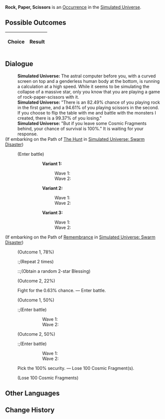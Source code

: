 {{Simulated Universe Event Infobox
|title         = Rock, Paper, Scissors
|image         = Random Event Battle.png
|type          =
|domains_su    = Occurrence
|domains_ext   = Occurrence
|domains_swarm = 
|domains_gng   = 
|requirements  =
|prev          = 
|next          = 
|indexRewards  =
|characters    = 
}}
'''Rock, Paper, Scissors''' is an [[Simulated Universe/Occurrence|Occurrence]] in the [[Simulated Universe]].

==Possible Outcomes==
{| class="article-table"
!Choice
!Result

|}

<!--
==Gameplay Notes==

-->
==Dialogue==
{{Dialogue Start}}
:'''Simulated Universe:''' The astral computer before you, with a curved screen on top and a genderless human body at the bottom, is running a calculation at a high speed. While it seems to be simulating the collapse of a massive star, only you know that you are playing a game of rock-paper-scissors with it.
:'''Simulated Universe:''' "There is an 82.49% chance of you playing rock in the first game, and a 94.61% of you playing scissors in the second. If you choose to flip the table with me and battle with the monsters I created, there is a 99.37% of you losing."
:'''Simulated Universe:''' "But if you leave some Cosmic Fragments behind, your chance of survival is 100%." It is waiting for your response.
;(If embarking on the Path of [[Simulated Universe/Paths#The Hunt|The Hunt]] in [[Simulated Universe: Swarm Disaster]])
:{{SU Special Dialogue|The Hunt|Acutely sense the vulnerabilities of the astral computer.|Break down more dangerous vulnerabilities! Enter battle. After achieving victory, obtain 2 Enhanced 1&ndash;2 star Blessing(s).}}
:;(Enter battle)
:::'''Variant 1:'''
::::Wave 1: {{Enemy List|Voidranger: Reaver*2/ATK +%, DEF +%, HP +%, SPD +%, Toughness +%;Voidranger: Distorter*1/ATK +%, DEF +%, HP +%, SPD +%, Toughness +%}}
::::Wave 2: {{Enemy List|Automaton Beetle*2/ATK +%, DEF +%, HP +%, SPD +%, Toughness +%;Automaton Spider*1/ATK +%, DEF +%, HP +%, SPD +%, Toughness +%}}
:::'''Variant 2:'''
::::Wave 1: {{Enemy List|Silvermane Gunner*2/ATK +%, DEF +%, HP +%, SPD +%, Toughness +%;Silvermane Soldier*2/ATK +%, DEF +%, HP +%, SPD +%, Toughness +%}}
::::Wave 2: {{Enemy List|Mara-Struck Soldier*2/ATK +%, DEF +%, HP +%, SPD +%, Toughness +%;Disciples of Sanctus Medicus: Internal Alchemist*1/ATK +%, DEF +%, HP +%, SPD +%, Toughness +%}}
:::'''Variant 3:'''
::::Wave 1: {{Enemy List|Entranced Ingenium: Obedient Dracolion*2/ATK +%, DEF +%, HP +%, SPD +%, Toughness +%;Entranced Ingenium: Illumination Dragonfish*1/ATK +%, DEF +%, HP +%, SPD +%, Toughness +%}}
::::Wave 2: {{Enemy List|Voidranger: Reaver*2/ATK +%, DEF +%, HP +%, SPD +%, Toughness +%;Voidranger: Eliminator*1/ATK +%, DEF +%, HP +%, SPD +%, Toughness +%}}
;(If embarking on the Path of [[Simulated Universe/Paths#Remembrance|Remembrance]] in [[Simulated Universe: Swarm Disaster]])
:{{SU Special Dialogue|Remembrance|You remember its rule! Scissors first!|Chance to obtain 2 random 2-star Blessing(s).}}
:;(Outcome 1, 78%)
::;(Repeat 2 times)
:::;(Obtain a random 2-star Blessing)
:;(Outcome 2, 22%)
:{{DIcon|Star}} Fight for the 0.63% chance. &mdash; Enter battle.
:;(Outcome 1, 50%)
::;(Enter battle)
::::Wave 1: {{Enemy List|Silvermane Gunner*2/ATK +%, DEF +%, HP +%, SPD +%, Toughness +%;Silvermane Soldier*2/ATK +%, DEF +%, HP +%, SPD +%, Toughness +%}}
::::Wave 2: {{Enemy List|Mara-Struck Soldier*2/ATK +%, DEF +%, HP +%, SPD +%, Toughness +%;Disciples of Sanctus Medicus: Internal Alchemist*1/ATK +%, DEF +%, HP +%, SPD +%, Toughness +%}}
:;(Outcome 2, 50%)
::;(Enter battle)
::::Wave 1: {{Enemy List|Entranced Ingenium: Obedient Dracolion*2/ATK +%, DEF +%, HP +%, SPD +%, Toughness +%;Entranced Ingenium: Illumination Dragonfish*1/ATK +%, DEF +%, HP +%, SPD +%, Toughness +%}}
::::Wave 2: {{Enemy List|Voidranger: Reaver*2/ATK +%, DEF +%, HP +%, SPD +%, Toughness +%;Voidranger: Eliminator*1/ATK +%, DEF +%, HP +%, SPD +%, Toughness +%}}
:{{DIcon|Star}} Pick the 100% security. &mdash; Lose 100 Cosmic Fragment(s).
:;(Lose 100 Cosmic Fragments)
{{Dialogue End}}

==Other Languages==
{{Other Languages
|en   = Rock, Paper, Scissors
|zhs  = 猜拳游戏
|zht  = 猜拳遊戲
|ja   = じゃんけん
|ko   = 가위바위보
|es   = Piedra, papel o tijera
|fr   = Pierre, papier, ciseaux
|ru   = Камень, ножницы, бумага
|th   = เกมเป่ายิ้งฉุบ
|vi   = Oẳn Tù Tì
|de   = Schere, Stein, Papier
|id   = Batu-Gunting-Kertas
|pt   = Pedra, Papel, Tesoura
}}

==Change History==
{{Change History|1.3}}
